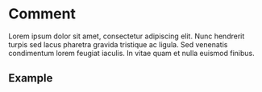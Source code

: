 
<Meta title="Components/Comment" component={Comment} />

# Comment

Lorem ipsum dolor sit amet, consectetur adipiscing elit. Nunc hendrerit turpis sed lacus pharetra gravida tristique ac ligula. Sed venenatis condimentum lorem feugiat iaculis. In vitae quam et nulla euismod finibus.

## Example

<Canvas>
  <Story name="Primary">
    <Comment
      author="Joe Bloggs"
      datePosted="Yesterday at 00:00"
      text="Lorem ipsum dolor sit amet, consectetur adipiscing elit. Vestibulum mollis semper vulputate. Maecenas scelerisque turpis nec felis rhoncus lacinia. Morbi volutpat risus nec erat dictum, nec cursus erat suscipit. Sed ac nulla lacus. Etiam iaculis porta nulla, vel consectetur massa imperdiet id. Morbi tincidunt facilisis feugiat."
      dateModified="Today at 00:00"
    />
  </Story>
</Canvas>

